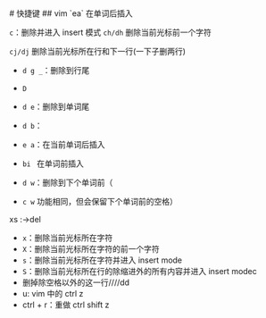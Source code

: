
 <ReadingProgress />
# 快捷键
## vim
`ea` 在单词后插入

`c`：删除并进入 insert 模式
`ch/dh` 删除当前光标前一个字符

`cj/dj` 删除当前光标所在行和下一行(一下子删两行)

- `d g _`：删除到行尾

- `D`
- `d e`：删除到单词尾
- `d b`：
- `e a`：在当前单词后插入
- `bi ` 在单词前插入
- `d w`：删除到下个单词前（
- `c w` 功能相同，但会保留下个单词前的空格）

xs :->del
- `x`：删除当前光标所在字符
- `X`：删除当前光标所在字符的前一个字符
- `s`：删除当前光标所在字符并进入 insert mode
- `S`：删除当前光标所在行的除缩进外的所有内容并进入 insert modec 
- 删掉除空格以外的这一行////dd
- u: vim 中的 ctrl z
- ctrl + r：重做 ctrl shift z
